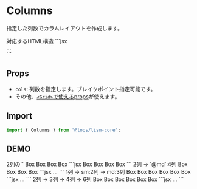 
# Columns

指定した列数でカラムレイアウトを作成します。

<Demo>
	<Demo.Title>対応するHTML構造</Demo.Title>
	<Demo.Code>
	```jsx
	<div class="l--columns" style="--gtc:{cols}">...</div>
	```
	</Demo.Code>
</Demo>


## Props
- `cols`: 列数を指定します。ブレイクポイント指定可能です。
- その他、[`<Grid>`で使えるprops](/docs/components/Grid#props)が使えます。

## Import

```js
import { Columns } from '@loos/lism-core';
```

## DEMO

<Demo className="has--box-guide">
	<Demo.Title>
		2列の`<Columns>`
	</Demo.Title>
	<Demo.Preview resize p={15}>
		<Columns cols={2} gap={20} lismState={["has--itemGuide"]}>
			<Box bgc="pale" p="box">Box</Box>
			<Box bgc="pale" p="box">Box</Box>
			<Box bgc="pale" p="box">Box</Box>
			<Box bgc="pale" p="box">Box</Box>
		</Columns>
	</Demo.Preview>
	<Demo.Code>
		```jsx
		<Columns cols={2} gap={20}>
			<Box bgc="pale" p="box">Box</Box>
			<Box bgc="pale" p="box">Box</Box>
			<Box bgc="pale" p="box">Box</Box>
			<Box bgc="pale" p="box">Box</Box>
		</Columns>
		```
	</Demo.Code>
</Demo>


<Demo className="has--box-guide">
	<Demo.Title>
		2列 → `@md`:4列
	</Demo.Title>
	<Demo.Preview resize p={15}>
		<Columns cols={[2, null, 4]} gap={20} lismState={["has--itemGuide"]}>
			<Box bgc="pale" p="box">Box</Box>
			<Box bgc="pale" p="box">Box</Box>
			<Box bgc="pale" p="box">Box</Box>
			<Box bgc="pale" p="box">Box</Box>
		</Columns>
	</Demo.Preview>
	<Demo.Code>
		```jsx
		<Columns cols={[2, null, 4]} gap={20}>
			...
		</Columns>
		```
	</Demo.Code>
</Demo>

<Demo className="has--box-guide">
	<Demo.Title>
		1列 → sm:2列 → md:3列
	</Demo.Title>
	<Demo.Preview resize p={15}>
		<Columns cols={[1, 2, 3]} gap={20} lismState={["has--itemGuide"]}>
			<Box bgc="pale" p="box">Box</Box>
			<Box bgc="pale" p="box">Box</Box>
			<Box bgc="pale" p="box">Box</Box>
			<Box bgc="pale" p="box">Box</Box>
			<Box bgc="pale" p="box">Box</Box>
			<Box bgc="pale" p="box">Box</Box>
		</Columns>
	</Demo.Preview>
	<Demo.Code>
		```jsx
		<Columns cols={[1, 2, 3]} gap={20}>
			...
		</Columns>
		```
	</Demo.Code>
</Demo>

<Demo className="has--box-guide">
	<Demo.Title>
		2列 → 3列 → 4列 → 6列
	</Demo.Title>
	<Demo.Preview resize p={15}>
		<Columns cols={[2, 3, 4, 6]} gap={20} lismState={["has--itemGuide"]}>
			<Box bgc="pale" p="box">Box</Box>
			<Box bgc="pale" p="box">Box</Box>
			<Box bgc="pale" p="box">Box</Box>
			<Box bgc="pale" p="box">Box</Box>
			<Box bgc="pale" p="box">Box</Box>
			<Box bgc="pale" p="box">Box</Box>
		</Columns>
	</Demo.Preview>
	<Demo.Code>
		```jsx
		<Columns cols={[2, 3, 4, 6]} gap={20}>
			...
		</Columns>
		```
	</Demo.Code>
</Demo>
